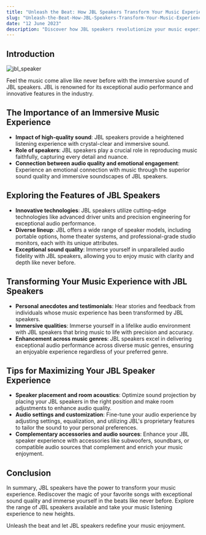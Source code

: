 ```yaml
---
title: "Unleash the Beat: How JBL Speakers Transform Your Music Experience"
slug: "Unleash-the-Beat-How-JBL-Speakers-Transform-Your-Music-Experience"
date: "12 June 2023"
description: "Discover how JBL speakers revolutionize your music experience with immersive sound and exceptional audio quality. Unleash the beat and explore the features, personal anecdotes, and tips for maximizing your JBL speaker experience. Elevate your music enjoyment to new heights with JBL's renowned audio technology."
---
```


## Introduction

![jbl_speaker](https://drive.google.com/uc?export=view&id=1WadCiWCk4zIwiTgt7dR6HZWH2frwoKK5)

Feel the music come alive like never before with the immersive sound of JBL speakers. JBL is renowned for its exceptional audio performance and innovative features in the industry.

## The Importance of an Immersive Music Experience

- **Impact of high-quality sound**: JBL speakers provide a heightened listening experience with crystal-clear and immersive sound.
- **Role of speakers**: JBL speakers play a crucial role in reproducing music faithfully, capturing every detail and nuance.
- **Connection between audio quality and emotional engagement**: Experience an emotional connection with music through the superior sound quality and immersive soundscapes of JBL speakers.

## Exploring the Features of JBL Speakers

- **Innovative technologies**: JBL speakers utilize cutting-edge technologies like advanced driver units and precision engineering for exceptional audio performance.
- **Diverse lineup**: JBL offers a wide range of speaker models, including portable options, home theater systems, and professional-grade studio monitors, each with its unique attributes.
- **Exceptional sound quality**: Immerse yourself in unparalleled audio fidelity with JBL speakers, allowing you to enjoy music with clarity and depth like never before.

## Transforming Your Music Experience with JBL Speakers

- **Personal anecdotes and testimonials**: Hear stories and feedback from individuals whose music experience has been transformed by JBL speakers.
- **Immersive qualities**: Immerse yourself in a lifelike audio environment with JBL speakers that bring music to life with precision and accuracy.
- **Enhancement across music genres**: JBL speakers excel in delivering exceptional audio performance across diverse music genres, ensuring an enjoyable experience regardless of your preferred genre.

## Tips for Maximizing Your JBL Speaker Experience

- **Speaker placement and room acoustics**: Optimize sound projection by placing your JBL speakers in the right position and make room adjustments to enhance audio quality.
- **Audio settings and customization**: Fine-tune your audio experience by adjusting settings, equalization, and utilizing JBL's proprietary features to tailor the sound to your personal preferences.
- **Complementary accessories and audio sources**: Enhance your JBL speaker experience with accessories like subwoofers, soundbars, or compatible audio sources that complement and enrich your music enjoyment.

## Conclusion

In summary, JBL speakers have the power to transform your music experience. Rediscover the magic of your favorite songs with exceptional sound quality and immerse yourself in the beats like never before. Explore the range of JBL speakers available and take your music listening experience to new heights.

Unleash the beat and let JBL speakers redefine your music enjoyment.